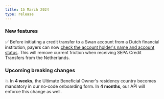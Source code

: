 ```yaml
---
title: 15 March 2024
type: release
---
```


### New features

✅ Before initiating a credit transfer to a Swan account from a Dutch financial institution, payers can now [check the account holder's name and account status](/topics/payments/credit-transfers/sepa/#beneficiary-verification).
This will remove current friction when receiving SEPA Credit Transfers from the Netherlands.

### Upcoming breaking changes

💥 In **4 weeks**, the Ultimate Beneficial Owner's residency country becomes mandatory in our no-code onboarding form.
In **4 months**, our API will enforce this change as well.
